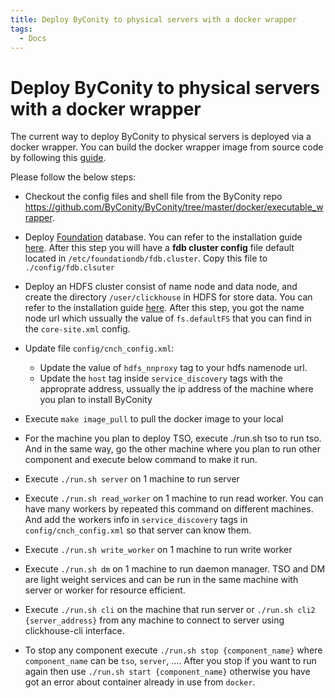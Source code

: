 ```yaml
---
title: Deploy ByConity to physical servers with a docker wrapper
tags:
  - Docs
---
```


# Deploy ByConity to physical servers with a docker wrapper

The current way to deploy ByConity to physical servers is deployed via a docker wrapper. 
You can build the docker wrapper image from source code by following this [guide](https://github.com/ByConity/ByConity/tree/master/docker/executable_wrapper/Update_docker_image.md). 


Please follow the below steps:

- Checkout the config files and shell file from the ByConity repo https://github.com/ByConity/ByConity/tree/master/docker/executable_wrapper. 

- Deploy [Foundation](https://apple.github.io/foundationdb/) database. You can refer to the installation guide [here](./foundationdb-installation). After this step you will have a **fdb cluster config** file default located in `/etc/foundationdb/fdb.cluster`. Copy this file to `./config/fdb.clsuter`
- Deploy an HDFS cluster consist of name node and data node, and create the directory `/user/clickhouse` in HDFS for store data. You can refer to the installation guide [here](./hdfs-installation). After this step, you got the name node url which ussually the value of `fs.defaultFS` that you can find in the `core-site.xml` config. 

- Update file `config/cnch_config.xml`: 
    - Update the value of `hdfs_nnproxy` tag to your hdfs namenode url. 
    - Update the `host` tag inside `service_discovery` tags with the approprate address, ussually the ip address of the machine where you plan to install ByConity

- Execute `make image_pull` to pull the docker image to your local
- For the machine you plan to deploy TSO, execute ./run.sh tso to run tso. And in the same way, go the other machine where you plan to run other component and execute below command to make it run.
- Execute `./run.sh server` on 1 machine to run server
- Execute `./run.sh read_worker` on 1 machine to run read worker. You can have many workers by repeated this command on different machines. And add the workers info in `service_discovery` tags in `config/cnch_config.xml` so that server can know them.
- Execute `./run.sh write_worker` on 1 machine to run write worker
- Execute `./run.sh dm` on 1 machine to run daemon manager. TSO and DM are light weight services and can be run in the same machine with server or worker for resource efficient.
- Execute `./run.sh cli` on the machine that run server or `./run.sh cli2 {server_address}` from any machine to connect to server using clickhouse-cli interface.
- To stop any component execute `./run.sh stop {component_name}` where `component_name` can be `tso`, `server`, .... After you stop if you want to run again then use `./run.sh start {component_name}` otherwise you have got an error about container already in use from `docker`.

